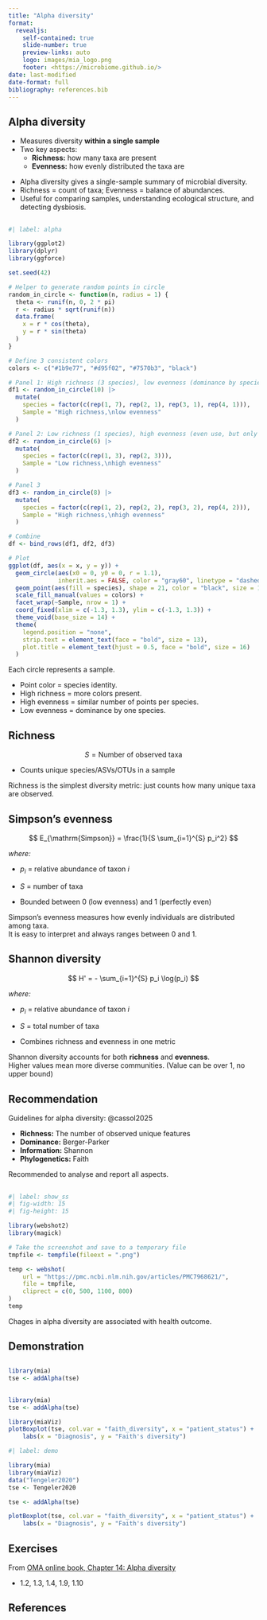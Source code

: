 ```yaml
---
title: "Alpha diversity"
format:
  revealjs:
    self-contained: true
    slide-number: true
    preview-links: auto
    logo: images/mia_logo.png
    footer: <https://microbiome.github.io/>
date: last-modified
date-format: full
bibliography: references.bib
---
```


## Alpha diversity

- Measures diversity **within a single sample**
- Two key aspects:
  - **Richness:** how many taxa are present  
  - **Evenness:** how evenly distributed the taxa are

::: {.notes}

- Alpha diversity gives a single-sample summary of microbial diversity.  
- Richness = count of taxa; Evenness = balance of abundances.  
- Useful for comparing samples, understanding ecological structure, and detecting dysbiosis.

:::

##

```r
#| label: alpha

library(ggplot2)
library(dplyr)
library(ggforce)

set.seed(42)

# Helper to generate random points in circle
random_in_circle <- function(n, radius = 1) {
  theta <- runif(n, 0, 2 * pi)
  r <- radius * sqrt(runif(n))
  data.frame(
    x = r * cos(theta),
    y = r * sin(theta)
  )
}

# Define 3 consistent colors
colors <- c("#1b9e77", "#d95f02", "#7570b3", "black")

# Panel 1: High richness (3 species), low evenness (dominance by species 1)
df1 <- random_in_circle(10) |>
  mutate(
    species = factor(c(rep(1, 7), rep(2, 1), rep(3, 1), rep(4, 1))),
    Sample = "High richness,\nlow evenness"
  )

# Panel 2: Low richness (1 species), high evenness (even use, but only 1 type)
df2 <- random_in_circle(6) |>
  mutate(
    species = factor(c(rep(1, 3), rep(2, 3))),
    Sample = "Low richness,\nhigh evenness"
  )

# Panel 3
df3 <- random_in_circle(8) |>
  mutate(
    species = factor(c(rep(1, 2), rep(2, 2), rep(3, 2), rep(4, 2))),
    Sample = "High richness,\nhigh evenness"
  )

# Combine
df <- bind_rows(df1, df2, df3)

# Plot
ggplot(df, aes(x = x, y = y)) +
  geom_circle(aes(x0 = 0, y0 = 0, r = 1.1), 
              inherit.aes = FALSE, color = "gray60", linetype = "dashed") +
  geom_point(aes(fill = species), shape = 21, color = "black", size = 10, alpha = 0.9) +
  scale_fill_manual(values = colors) +
  facet_wrap(~Sample, nrow = 1) +
  coord_fixed(xlim = c(-1.3, 1.3), ylim = c(-1.3, 1.3)) +
  theme_void(base_size = 14) +
  theme(
    legend.position = "none",
    strip.text = element_text(face = "bold", size = 13),
    plot.title = element_text(hjust = 0.5, face = "bold", size = 16)
  )
```

::: {.notes}

Each circle represents a sample.

- Point color = species identity.
- High richness = more colors present.
- High evenness = similar number of points per species.
- Low evenness = dominance by one species.

:::

## Richness


$$
S = \text{Number of observed taxa}
$$

- Counts unique species/ASVs/OTUs in a sample

::: {.notes}
Richness is the simplest diversity metric: just counts how many unique taxa are observed.
:::

## Simpson's evenness

$$
E_{\mathrm{Simpson}} = \frac{1}{S \sum_{i=1}^{S} p_i^2}
$$

*where:*

- $p_i$ = relative abundance of taxon $i$  
- $S$ = number of taxa  

- Bounded between 0 (low evenness) and 1 (perfectly even)  

::: {.notes}

Simpson's evenness measures how evenly individuals are distributed among taxa.  
It is easy to interpret and always ranges between 0 and 1.

:::

## Shannon diversity

$$
H' = - \sum_{i=1}^{S} p_i \log(p_i)
$$

*where:*

- $p_i$ = relative abundance of taxon $i$  
- $S$ = total number of taxa

- Combines richness and evenness in one metric

::: {.notes}
Shannon diversity accounts for both **richness** and **evenness**.  
Higher values mean more diverse communities. (Value can be over 1, no upper bound)
:::

## Recommendation

Guidelines for alpha diversity: @cassol2025

- **Richness:** The number of observed unique features
- **Dominance:** Berger-Parker
- **Information:** Shannon
- **Phylogenetics:** Faith

::: {.notes}
Recommended to analyse and report all aspects.
:::

##

```r
#| label: show_ss
#| fig-width: 15
#| fig-height: 15

library(webshot2)
library(magick)

# Take the screenshot and save to a temporary file
tmpfile <- tempfile(fileext = ".png")

temp <- webshot(
    url = "https://pmc.ncbi.nlm.nih.gov/articles/PMC7968621/",
    file = tmpfile,
    cliprect = c(0, 500, 1100, 800)
)
temp
```

::: {.notes}

Chages in alpha diversity are associated with health outcome.

:::

## Demonstration

## {auto-animate="true"}

```r
library(mia)
tse <- addAlpha(tse)
```

## {auto-animate="true"}

```r
library(mia)
tse <- addAlpha(tse)

library(miaViz)
plotBoxplot(tse, col.var = "faith_diversity", x = "patient_status") +
    labs(x = "Diagnosis", y = "Faith's diversity")
```

```r
#| label: demo

library(mia)
library(miaViz)
data("Tengeler2020")
tse <- Tengeler2020

tse <- addAlpha(tse)

plotBoxplot(tse, col.var = "faith_diversity", x = "patient_status") +
    labs(x = "Diagnosis", y = "Faith's diversity")
```

## Exercises

From [OMA online book, Chapter 14: Alpha diversity](https://microbiome.github.io/OMA/docs/devel/pages/alpha_diversity.html)

- 1.2, 1.3, 1.4, 1.9, 1.10

## References
